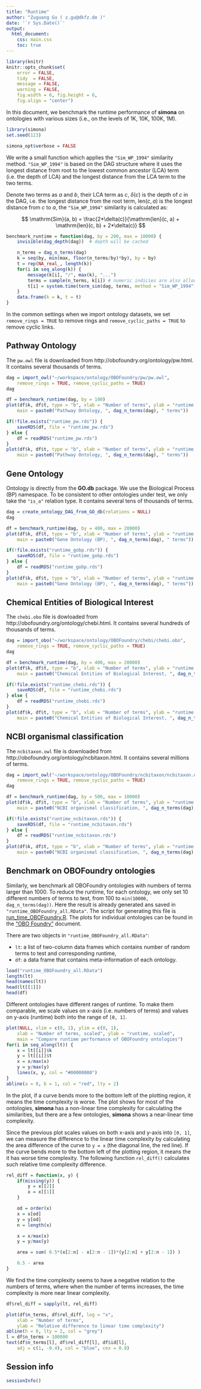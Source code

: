 ```yaml
---
title: "Runtime"
author: "Zuguang Gu ( z.gu@dkfz.de )"
date: '`r Sys.Date()`'
output: 
  html_document:
    css: main.css
    toc: true
---
```


```r
library(knitr)
knitr::opts_chunk$set(
    error = FALSE,
    tidy  = FALSE,
    message = FALSE,
    warning = FALSE,
    fig.width = 6, fig.height = 6,
    fig.align = "center")
```

In this document, we benchmark the runtime performance of **simona** on ontologies
with various sizes (i.e., on the levels of 1K, 10K, 100K, 1M).

```r
library(simona)
set.seed(123)
```

```r
simona_opt$verbose = FALSE
```

We write a small function which applies the `"Sim_WP_1994"` similarity method.
`"Sim_WP_1994"` is based on the DAG structure where it uses the longest
distance from root to the lowest common ancestor (LCA) term (i.e. the depth of
LCA) and the longest distance from the LCA term to the two terms.


Denote two terms as $a$ and $b$, their LCA term as $c$, $\delta(c)$ is the depth
of $c$ in the DAG, i.e. the longest distance from the root term, $\mathrm{len}(c, a)$
is the longest distance from $c$ to $a$, the `"Sim_WP_1994"` similarity is calculated as:

$$
 \mathrm{Sim}(a, b) =  \frac{2*\delta(c)}{\mathrm{len}(c, a) + \mathrm{len}(c, b) + 2*\delta(c)}
$$


```r
benchmark_runtime = function(dag, by = 200, max = 10000) {
    invisible(dag_depth(dag))  # depth will be cached

    n_terms = dag_n_terms(dag)
    k = seq(by, min(max, floor(n_terms/by)*by), by = by)
    t = rep(NA_real_, length(k))
    for(i in seq_along(k)) {
        message(k[i], "/", max(k), "...")
        terms = sample(n_terms, k[i]) # numeric indicies are also allowed
        t[i] = system.time(term_sim(dag, terms, method = "Sim_WP_1994"))[3]
    }
    data.frame(k = k, t = t)
}
```

In the common settings when we import ontology datasets, we set `remove_rings
= TRUE` to remove rings and `remove_cyclic_paths = TRUE` to remove cyclic
links.

## Pathway Ontology

The `pw.owl` file is downloaded from http://obofoundry.org/ontology/pw.html.
It contains several thousands of terms.

```r
dag = import_owl("~/workspace/ontology/OBOFoundry/pw/pw.owl", 
    remove_rings = TRUE, remove_cyclic_paths = TRUE)
dag
```

```r
df = benchmark_runtime(dag, by = 100)
plot(df$k, df$t, type = "b", xlab = "Number of terms", ylab = "runtime (sec)", 
    main = paste0("Pathway Ontology, ", dag_n_terms(dag), " terms"))
```


```r
if(!file.exists("runtime_pw.rds")) {
    saveRDS(df, file = "runtime_pw.rds")
} else {
    df = readRDS("runtime_pw.rds")
}
plot(df$k, df$t, type = "b", xlab = "Number of terms", ylab = "runtime (sec)", 
    main = paste0("Pathway Ontology, ", dag_n_terms(dag), " terms"))
```

## Gene Ontology

Ontology is directly from the **GO.db** package. We use the Biological Process
(BP) namespace. To be consistent to other ontologies under test, we only take
the `"is_a"` relation type. It contains several tens of thousands of terms.

```r
dag = create_ontology_DAG_from_GO_db(relations = NULL)
dag
```

```r
df = benchmark_runtime(dag, by = 400, max = 20000)
plot(df$k, df$t, type = "b", xlab = "Number of terms", ylab = "runtime (sec)", 
    main = paste0("Gene Ontology (BP), ", dag_n_terms(dag), " terms"))
```


```r
if(!file.exists("runtime_gobp.rds")) {
    saveRDS(df, file = "runtime_gobp.rds")
} else {
    df = readRDS("runtime_gobp.rds")
}
plot(df$k, df$t, type = "b", xlab = "Number of terms", ylab = "runtime (sec)", 
    main = paste0("Gene Ontology (BP), ", dag_n_terms(dag), " terms"))
```


##  Chemical Entities of Biological Interest

The `chebi.obo` file is dowloaded from http://obofoundry.org/ontology/chebi.html. It contains several hundreds of thousands of terms.

```r
dag = import_obo("~/workspace/ontology/OBOFoundry/chebi/chebi.obo",
    remove_rings = TRUE, remove_cyclic_paths = TRUE)
dag
```

```r
df = benchmark_runtime(dag, by = 400, max = 20000)
plot(df$k, df$t, type = "b", xlab = "Number of terms", ylab = "runtime (sec)", 
    main = paste0("Chemical Entities of Biological Interest, ", dag_n_terms(dag), " terms"))
```

```r
if(!file.exists("runtime_chebi.rds")) {
    saveRDS(df, file = "runtime_chebi.rds")
} else {
    df = readRDS("runtime_chebi.rds")
}
plot(df$k, df$t, type = "b", xlab = "Number of terms", ylab = "runtime (sec)", 
    main = paste0("Chemical Entities of Biological Interest, ", dag_n_terms(dag), " terms"))
```


## NCBI organismal classification

The `ncbitaxon.owl` file is downloaded from http://obofoundry.org/ontology/ncbitaxon.html. It contains several millions of terms.

```r
dag = import_owl("~/workspace/ontology/OBOFoundry/ncbitaxon/ncbitaxon.owl",
    remove_rings = TRUE, remove_cyclic_paths = TRUE)
dag
```

```r
df = benchmark_runtime(dag, by = 500, max = 10000)
plot(df$k, df$t, type = "b", xlab = "Number of terms", ylab = "runtime (sec)", 
    main = paste0("NCBI organismal classification, ", dag_n_terms(dag), " terms"))
```


```r
if(!file.exists("runtime_ncbitaxon.rds")) {
    saveRDS(df, file = "runtime_ncbitaxon.rds")
} else {
    df = readRDS("runtime_ncbitaxon.rds")
}
plot(df$k, df$t, type = "b", xlab = "Number of terms", ylab = "runtime (sec)", 
    main = paste0("NCBI organismal classification, ", dag_n_terms(dag), " terms"))
```

## Benchmark on OBOFoundry ontologies

Similarly, we benchmark all OBOFoundry ontologies with numbers of terms larger
than 1000. To reduce the runtime, for each ontology, we only set 10 different
numbers of terms to test, from 100 to `min(10000, dag_n_terms(dag))`. Here the
result is already generated ans saved in `"runtime_OBOFoundry_all.RData"`. The
script for generating this file is
[run_time_OBOFoundry.R](run_time_OBOFoundry.R). The plots for individual ontologies
can be found in the ["OBO Foundry"](../OBOFoundry_gallery/OBOFoundry_viz.html) document.

There are two objects in `"runtime_OBOFoundry_all.RData"`: 

- `lt`: a list of two-column data frames which contains number of random terms to test
and corresponding runtime, 
- `df`: a data frame that contains meta-information of each ontology.

```r
load("runtime_OBOFoundry_all.RData")
length(lt)
head(names(lt))
head(lt[[1]])
head(df)
```

Different ontologies have different ranges of runtime. To make them comparable,
we scale values on x-axis (i.e. numbers of terms) and values on y-axis
(runtime) both into the range of `[0, 1]`.

```r
plot(NULL, xlim = c(0, 1), ylim = c(0, 1),
    xlab = "Number of terms, scaled", ylab = "runtime, scaled",
    main = "Compare runtime performance of OBOFoundry ontologies")
for(i in seq_along(lt)) {
    x = lt[[i]]$k
    y = lt[[i]]$t
    x = x/max(x)
    y = y/max(y)
    lines(x, y, col = "#00000080")
}
abline(a = 0, b = 1, col = "red", lty = 2)
```

In the plot, if a curve bends more to the bottom left of the plotting region, it means
the time complexity is worse.
The plot shows for most of the ontologies, **simona** has a non-linear time
complexity for calculating the similarities, but there are a few ontologies,
**simona** shows a near-linear time complexity.

Since the previous plot scales values on both x-axis and y-axis into `[0, 1]`,
we can measure the difference to the linear time complexity by calculating the
area difference of the curve to `y = x` (the diagonal line, the red line). If the curve bends
more to the bottom left of the plotting region, it means the it has worse time complexity.
The following function `rel_diff()` calculates such relative time complexity difference.

```r
rel_diff = function(x, y) {
    if(missing(y)) {
        y = x[[2]]
        x = x[[1]]
    }

    od = order(x)
    x = x[od]
    y = y[od]
    n = length(x)

    x = x/max(x)
    y = y/max(y)

    area = sum( 0.5*(x[2:n] - x[2:n - 1])*(y[2:n] + y[2:n - 1]) )

    0.5 - area
}
```

We find the time complexity seems to have a negative relation to the numbers of terms,
where when the number of terms increases, the time complexity is more near linear complexity.

```r
df$rel_diff = sapply(lt, rel_diff)

plot(df$n_terms, df$rel_diff, log = "x",
    xlab = "Number of terms", 
    ylab = "Relative difference to linear time complexity")
abline(h = 0, lty = 2, col = "grey")
l = df$n_terms > 100000
text(df$n_terms[l], df$rel_diff[l], df$id[l], 
    adj = c(1, -0.4), col = "blue", cex = 0.8)
```


## Session info

```r
sessionInfo()
```


<script src="jquery.sticky.js"></script>
<script>
$(document).ready(function(){
    $("#TOC").sticky({
        topSpacing: 0,
        zIndex:1000    
    })
    $("#TOC").on("sticky-start", function() {

        $("<p style='font-size:1.2em; padding-left:4px;'><a id='TOC-click'>Table of Content</a></p>").insertBefore($("#TOC ul:first-child"));
        $("#TOC-click").hover(function() {
            $(this).css("color", "#0033dd").css("cursor", "pointer");
            $("#TOC").children().first().next().show();
            $("#TOC").hover(function() {
                $(this).children().first().next().show();
            }, function() {
                $(this).children().first().next().hide();
                $("body").off("hover", "#TOC");
            })
        }, function() {
            $(this).css("color", "#0033dd");
        })
        $("#TOC").children().first().next().hide();

    })
    $("#TOC").on("sticky-end", function() {
        $("#TOC").children().first().remove();
        $("#TOC").children().first().show();
    })
});
</script>
